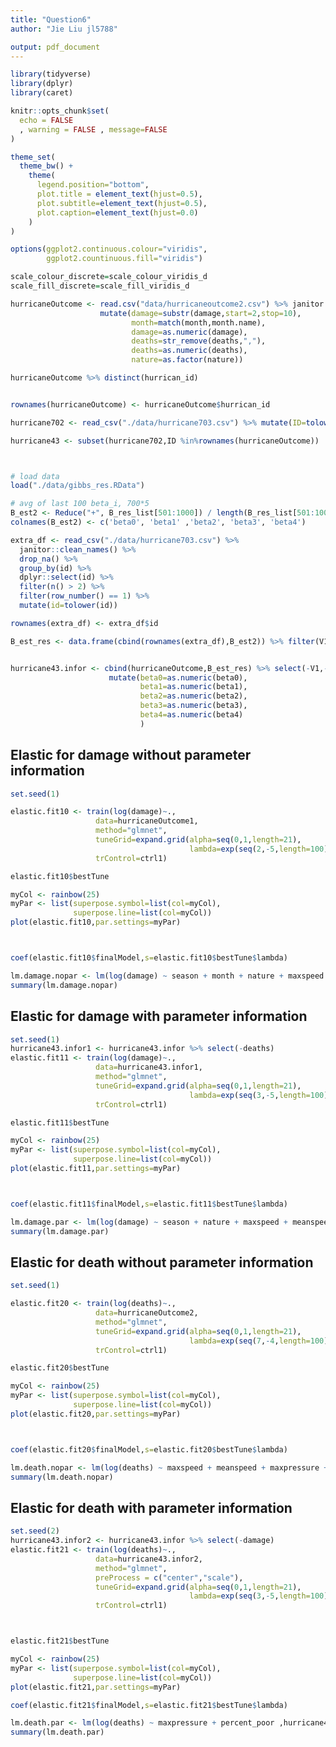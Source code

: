 ```yaml
---
title: "Question6"
author: "Jie Liu jl5788"

output: pdf_document
---
```

```r
library(tidyverse)
library(dplyr)
library(caret)
```

 
```r
knitr::opts_chunk$set(
  echo = FALSE
  , warning = FALSE , message=FALSE
)

theme_set(
  theme_bw() +
    theme(
      legend.position="bottom",
      plot.title = element_text(hjust=0.5),
      plot.subtitle=element_text(hjust=0.5),
      plot.caption=element_text(hjust=0.0)
    )
)

options(ggplot2.continuous.colour="viridis",
        ggplot2.countinuous.fill="viridis")

scale_colour_discrete=scale_colour_viridis_d
scale_fill_discrete=scale_fill_viridis_d
```

```r
hurricaneOutcome <- read.csv("data/hurricaneoutcome2.csv") %>% janitor::clean_names() %>%  
                    mutate(damage=substr(damage,start=2,stop=10),
                           month=match(month,month.name),
                           damage=as.numeric(damage),
                           deaths=str_remove(deaths,","),
                           deaths=as.numeric(deaths),
                           nature=as.factor(nature))

hurricaneOutcome %>% distinct(hurrican_id)


rownames(hurricaneOutcome) <- hurricaneOutcome$hurrican_id

hurricane702 <- read_csv("./data/hurricane703.csv") %>% mutate(ID=tolower(ID))

hurricane43 <- subset(hurricane702,ID %in%rownames(hurricaneOutcome)) 




```

```r
# load data
load("./data/gibbs_res.RData")
```

```r
# avg of last 100 beta_i, 700*5
B_est2 <- Reduce("+", B_res_list[501:1000]) / length(B_res_list[501:1000])
colnames(B_est2) <- c('beta0', 'beta1' ,'beta2', 'beta3', 'beta4')

extra_df <- read_csv("./data/hurricane703.csv") %>%
  janitor::clean_names() %>% 
  drop_na() %>% 
  group_by(id) %>% 
  dplyr::select(id) %>% 
  filter(n() > 2) %>% 
  filter(row_number() == 1) %>% 
  mutate(id=tolower(id))

rownames(extra_df) <- extra_df$id

B_est_res <- data.frame(cbind(rownames(extra_df),B_est2)) %>% filter(V1 %in% rownames(hurricaneOutcome))


hurricane43.infor <- cbind(hurricaneOutcome,B_est_res) %>% select(-V1,-hurrican_id) %>% 
                      mutate(beta0=as.numeric(beta0),
                             beta1=as.numeric(beta1),
                             beta2=as.numeric(beta2),
                             beta3=as.numeric(beta3),
                             beta4=as.numeric(beta4)
                             )
```

## Elastic for damage without parameter information
```r
set.seed(1)

elastic.fit10 <- train(log(damage)~.,
                   data=hurricaneOutcome1,
                   method="glmnet",
                   tuneGrid=expand.grid(alpha=seq(0,1,length=21),
                                        lambda=exp(seq(2,-5,length=100))),
                   trControl=ctrl1)

elastic.fit10$bestTune

myCol <- rainbow(25)
myPar <- list(superpose.symbol=list(col=myCol),
              superpose.line=list(col=myCol))
plot(elastic.fit10,par.settings=myPar)



coef(elastic.fit10$finalModel,s=elastic.fit10$bestTune$lambda)

lm.damage.nopar <- lm(log(damage) ~ season + month + nature + maxspeed + meanspeed + percent_usa, data= hurricaneOutcome1)
summary(lm.damage.nopar)

```
## Elastic for damage with parameter information
```r
set.seed(1)
hurricane43.infor1 <- hurricane43.infor %>% select(-deaths)
elastic.fit11 <- train(log(damage)~.,
                   data=hurricane43.infor1,
                   method="glmnet",
                   tuneGrid=expand.grid(alpha=seq(0,1,length=21),
                                        lambda=exp(seq(3,-5,length=100))),
                   trControl=ctrl1)

elastic.fit11$bestTune

myCol <- rainbow(25)
myPar <- list(superpose.symbol=list(col=myCol),
              superpose.line=list(col=myCol))
plot(elastic.fit11,par.settings=myPar)



coef(elastic.fit11$finalModel,s=elastic.fit11$bestTune$lambda)

lm.damage.par <- lm(log(damage) ~ season + nature + maxspeed + meanspeed + percent_usa + beta4, data= hurricane43.infor1)
summary(lm.damage.par)


```

## Elastic for death without parameter information
```r
set.seed(1)

elastic.fit20 <- train(log(deaths)~.,
                   data=hurricaneOutcome2,
                   method="glmnet",
                   tuneGrid=expand.grid(alpha=seq(0,1,length=21),
                                        lambda=exp(seq(7,-4,length=100))),
                   trControl=ctrl1)

elastic.fit20$bestTune

myCol <- rainbow(25)
myPar <- list(superpose.symbol=list(col=myCol),
              superpose.line=list(col=myCol))
plot(elastic.fit20,par.settings=myPar)



coef(elastic.fit20$finalModel,s=elastic.fit20$bestTune$lambda)

lm.death.nopar <- lm(log(deaths) ~ maxspeed + meanspeed + maxpressure +  percent_poor,hurricaneOutcome2)
summary(lm.death.nopar)


```

## Elastic for death with parameter information
```r
set.seed(2)
hurricane43.infor2 <- hurricane43.infor %>% select(-damage)
elastic.fit21 <- train(log(deaths)~.,
                   data=hurricane43.infor2,
                   method="glmnet",
                   preProcess = c("center","scale"),
                   tuneGrid=expand.grid(alpha=seq(0,1,length=21),
                                        lambda=exp(seq(3,-5,length=100))),
                   trControl=ctrl1)



elastic.fit21$bestTune

myCol <- rainbow(25)
myPar <- list(superpose.symbol=list(col=myCol),
              superpose.line=list(col=myCol))
plot(elastic.fit21,par.settings=myPar)

coef(elastic.fit21$finalModel,s=elastic.fit21$bestTune$lambda)

lm.death.par <- lm(log(deaths) ~ maxpressure + percent_poor ,hurricane43.infor2)
summary(lm.death.par)

```
